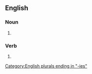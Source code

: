 ==English==

===Noun===
{{head|en|noun form}}

# {{plural of|heavy|lang=en}}

===Verb===
{{head|en|verb form}}

# {{en-third-person singular of|heavy}}

[[Category:English plurals ending in "-ies"]]